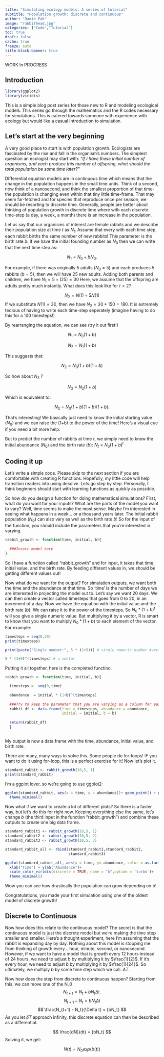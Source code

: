 ```yaml
---
title: "Simulating ecology models: A series of tutorial"
subtitle: "Population growth: discrete and continuous"
author: "Damie Pak"
image: "rabbithead.jpg"
categories: ["Code","Tutorial"]
toc: true
draft: false
cache: true
freeze: auto
title-block-banner: true
---
```


WORK In PROGRESS

## Introduction

```r
library(ggplot2)
library(viridis)
```

This is a simple blog post series for those new to R and modeling ecological models. This series go through the mathematics and the R codes necessary for simulations. This is catered towards someone with experience with ecology but would like a casual introduction to simulation.

## Let's start at the very beginning

A very good place to start is with population growth. Ecologists are fascinated by the rise and fall in the organism's numbers. The simplest question an ecologist may start with: *"If I have these initial number of organisms, and each produce this number of offspring, what should the total population be some time later?"*

Differential equation models are in continuous time which means that the change in the population happens in the small time units. Think of a second, now think of a nanosecond, and think the smallest proportion of that time- the population is changing even within that tiny little time-frame. That may seem far-fetched and for species that reproduce once per season, we should be resorting to discrete time. Generally, people are better about thinking of population growth in discrete time where with each discrete time-step (a day, a week, a month) there is an increase in the population.

Let us say that our organisms of interest are female rabbits and we describe their population size at time $t$ as $N_t$. Assume that every with each time step, each rabbit births the same number of new rabbits! This parameter is the birth rate $b$. If we have the initial founding number as $N_0$ then we can write that the next time step as:

$$
N_{1} = N_0 + bN_0.
$$

For example, if there was originally 5 adults ($N_0 = 5$) and each produces 5 rabbits ($b = 5$), then we will have 25 new adults. Adding both parents and children, we have $N_1 = 5 + (25) = 30$ Here, we assume that the offspring are adults pretty much instantly. What does this look like for $t = 2$?

$$
N_{2} = N(1) + 5N(1)
$$ If we substitute $N(1) = 30$, then we have $N_2 = 30 + 150 = 180$. It is extremely tedious of having to write each time-step seperately (imagine having to do this for a 100 timesteps!)

By rearranging the equation, we can see (try it out first!)

$$
N_{1} = N_0(1 + b)
$$

$$
N_{2} = N_{1}(1 + b)
$$

This suggests that:

$$
N_{2} = N_0(1+b)(1+b)
$$

So how about $N_{3}$ ?

$$
N_{3} = N_{2} (1+b)
$$

Which is equivalent to:

$$
N_{3} = N_0(1+b)(1+b)(1+b).
$$

That's interesting! We basically just need to know the initial starting value ($N_0$) and we can raise the (1+b) to the power of the time! Here's a visual cue if you need a bit more help:

But to predict the number of rabbits at time $t$, we simply need to know the initial abundance ($N_0$) and the birth rate ($b$): $N_t = N_0(1+b)^t$

## Coding it up

Let's write a simple code. Please skip to the next section if you are comfortable with creating R functions. Hopefully, my little code will help transition readers into using desolve. Lets go step by step. Personally, I think beginners should start with learning functions as quickly as possible.

So how do you design a function for doing mathematical simulations? First, what do you want for your inputs? What are the parts of the model you want to vary? Well, time seems to make the most sense. Maybe I'm interested in seeing what happens in a week... or a thousand years later. The initial rabbit population ($N_0$) can also vary as well as the birth rate $b$! So for the input of the function, you should include the parameters that you're interested in varying.

```r
rabbit_growth <- function(time, initial, b){
  
  ###Insert model here
}

```

So I have a function called "rabbit_growth" and for input, it takes that time, initial value, and the birth rate. By feeding different values in, we should be getting different values out!

Now what do we want for the output? For simulation outputs, we want both the time and the abundance at that time. So 'time' is the number of days we are interested in projecting the model out to. Let's say we want 20 days. We can then create a vector called timesteps that goes from 0 to 20, in an increment of a day. Now we have the equation with the initial value and the birth rate ($b$). We can raise it to the power of the timesteps. So $N_0 * (1+b)^t$ will you give a single numeric value. But multiplying it by a vector, R is smart to know that you want to multiply $N_0 *(1+b)$ to each element of the vector. For example:

```r
timesteps = seq(0,20)
print(timesteps)
```

```r
print(paste("Single number:", 5 * (1+5))) # single numeric number #vector
```

```r
5 * (1+5)^(timesteps) # a vector
```

Putting it all together, here is the completed functino.

```r
rabbit_growth <- function(time, initial, b){

  timesteps =  seq(0,time)
  
  abundance  = initial * (1+b)^(timesteps)
    
  ###Try to keep the parameter that you are varying as a column for easier analysis 
  rabbit_df <- data.frame(time = timesteps, abundance = abundance,
                          initial = initial, b = b)
    
  return(rabbit_df)
  }
  
```

My output is now a data.frame with the time, abundance, initial value, and birth rate.

There are many, many ways to solve this. Some people do for-loops! IF you want to do it using for-loop, this is a perfect exercise for it! Now let's plot it.

```r
standard_rabbit <- rabbit_growth(10,5, 1)
print(standard_rabbit)
```

I'm a ggplot lover, so we're going to use ggplot2:

```r
ggplot(standard_rabbit, aes(x = time, y = abundance))+ geom_point() + geom_line() + xlab("Time") + ylab("Abundance") + 
  theme_minimal()
```

Now what if we want to create a lot of different plots? So there is a faster way, but let's do this for right now. Keeping everything else the same, let's change $b$ (the third input in the function "rabbit_growth") and combine these outputs to create one big data frame.

```r
standard_rabbit1 <- rabbit_growth(10,5, 1)
standard_rabbit2 <- rabbit_growth(10,5, 2)
standard_rabbit3 <- rabbit_growth(10,5, 3)

standard_rabbit_all <- rbind(standard_rabbit1,standard_rabbit2, 
                             standard_rabbit3)
```

```r
ggplot(standard_rabbit_all, aes(x = time, y= abundance, color = as.factor(b), group = as.factor(b))) + geom_point() + geom_line() +
  xlab("Time") + ylab("Abundance")+
  scale_color_viridis(discrete = TRUE, name = "b",option = 'turbo')+
  theme_minimal()
```

Wow you can see how drastically the population can grow depending on b!

Congratulations, you made your first simulation using one of the oldest model of discrete growth!

## Discrete to Continuous

Now how does this relate to the continuous model? The secret is that the continuous model is just the discrete model but we're making the time step smaller and smaller. Here's a thought experiment, here I'm assuming that the rabbit is expanding day by day. Nothing about this model is stopping me from thinking of growth every... hour, minute, second, or nanosecond. However, if we want to have a model that is growth every 12 hours instead of 24 hours, we need to adjust $b$ by multiplying it by $\frac{1}{2}$. If it's every hour, we need to adjust $b$ by multiplying it by $\frac{1}{24}$. So ultimately, we multiply $b$ by some time step which we call: $\Delta T$.

Now how does the step from discrete to continuous happen? Starting from this, we can move one of the N_0 $$
N_{t+1} = N_{t} + bN_{t} \Delta t.
$$ $$
N_{t+1} - N_t =  b N_t \Delta t
$$ $$
\frac{N_{t+1} - N_t}{\Delta t} = {bN_t} 
$$ As you let $\delta T$ approach infinity, this discrete equation can then be described as a differential.

$$ \frac{dN}{dt} = {bN_t} $$ Solving it, we get:

$$
N(t) = N_0exp(b(t))
$$
